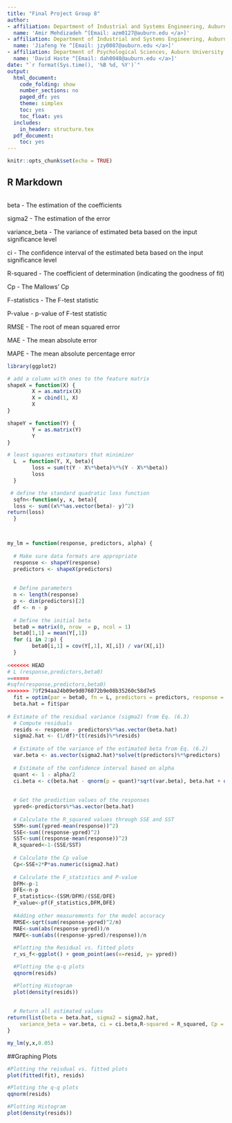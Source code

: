 ```yaml
---
title: "Final Project Group 8"
author:
- affiliation: Department of Industrial and Systems Engineering, Auburn University
  name: 'Amir Mehdizadeh ^[Email: azm0127@auburn.edu </a>]'
- affiliation: Department of Industrial and Systems Engineering, Auburn University
  name: 'Jiafeng Ye ^[Email: jzy0087@auburn.edu </a>]'
- affiliation: Department of Psychological Sciences, Auburn University
  name: 'David Haste ^[Email: dah0048@auburn.edu </a>]'
date: "`r format(Sys.time(), '%B %d, %Y')`"
output:
  html_document:
    code_folding: show
    number_sections: no
    paged_df: yes
    theme: simplex
    toc: yes
    toc_float: yes
  includes:
    in_header: structure.tex
  pdf_document:
    toc: yes
---
```


```r
knitr::opts_chunk$set(echo = TRUE)
```

## R Markdown
```r

```

beta - The estimation of the coefficients

sigma2 - The estimation of the error

variance_beta - The variance of estimated beta based on the input significance level

ci - The confidence interval of the estimated beta based on the input significance level

R-squared - The coefficient of determination (indicating the goodness of fit)

Cp - The Mallows' Cp

F-statistics - The F-test statistic

P-value - p-value of F-test statistic

RMSE - The root of mean squared error

MAE - The mean absolute error

MAPE - The mean absolute percentage error

```r
library(ggplot2)

# add a column with ones to the feature matrix
shapeX = function(X) {
        X = as.matrix(X)
        X = cbind(1, X)
        X
}

shapeY = function(Y) {
        Y = as.matrix(Y)
        Y
}

# least squares estimators that minimizer
  L  = function(Y, X, beta){  
        loss = sum(t(Y - X%*%beta)%*%(Y - X%*%beta))
        loss 
  }

 # define the standard quadratic loss function
  sqfn<-function(y, x, beta){  
  loss <- sum((x%*%as.vector(beta)- y)^2)
return(loss) 
  }



my_lm = function(response, predictors, alpha) {
  
  # Make sure data formats are appropriate
  response <- shapeY(response)
  predictors <- shapeX(predictors)
  
  
  # Define parameters
  n <- length(response)
  p <- dim(predictors)[2]
  df <- n - p
  
  # Define the initial beta
  beta0 = matrix(0, nrow  = p, ncol = 1)
  beta0[1,1] = mean(Y[,1])
  for (i in 2:p) {
        beta0[i,1] = cov(Y[,1], X[,i]) / var(X[,i])
  }
    
<<<<<<< HEAD
# L (response,predictors,beta0)
=======
#sqfn(response,predictors,beta0)
>>>>>>> 79f294aa24b09e9d076072b9e08b35260c58d7e5
  fit = optim(par = beta0, fn = L, predictors = predictors, response = response)
  beta.hat = fit$par
  
# Estimate of the residual variance (sigma2) from Eq. (6.3)
  # Compute residuals
  resids <- response - predictors%*%as.vector(beta.hat) 
  sigma2.hat <- (1/df)*(t(resids)%*%resids)
  
  # Estimate of the variance of the estimated beta from Eq. (6.2)
  var.beta <- as.vector(sigma2.hat)*solve(t(predictors)%*%predictors)
  
  # Estimate of the confidence interval based on alpha
  quant <- 1 - alpha/2
  ci.beta <- c(beta.hat - qnorm(p = quant)*sqrt(var.beta), beta.hat + qnorm(p = quant)*sqrt(var.beta))
  
  
  # Get the prediction values of the responses
  ypred<-predictors%*%as.vector(beta.hat) 
  
  # Calculate the R_squared values through SSE and SST
  SSM<-sum((ypred-mean(response))^2)
  SSE<-sum((response-ypred)^2)
  SST<-sum((response-mean(response))^2)
  R_squared<-1-(SSE/SST)
  
  # Calculate the Cp value
  Cp<-SSE+2*P*as.numeric(sigma2.hat)
  
  # Calculate the F_statistics and P-value
  DFM<-p-1
  DFE<-n-p
  F_statistics<-(SSM/DFM)/(SSE/DFE)
  P_value<-pf(F_statistics,DFM,DFE)
  
  #Adding other measurements for the model accuracy
  RMSE<-sqrt(sum(response-ypred)^2/n)
  MAE<-sum(abs(response-ypred))/n
  MAPE<-sum(abs((response-ypred)/response))/n
  
  #Plotting the Residual vs. fitted plots
  r_vs_f<-ggplot() + geom_point(aes(x=resid, y= ypred))

  #Plotting the q-q plots
  qqnorm(resids)

  #Plotting Histogram
  plot(density(resids))
  
  
  # Return all estimated values
return(list(beta = beta.hat, sigma2 = sigma2.hat, 
    variance_beta = var.beta, ci = ci.beta,R-squared = R_squared, Cp = Cp, F_statistics = F_statistics, P-Value = P_value, RMSE = RMSE, MAE = MAE, MAPE = MAPE))
}
```

```r
my_lm(y,x,0.05)
```

##Graphing Plots
```r
#Plotting the reisdual vs. fitted plots
plot(fitted(fit), resids)

#Plotting the q-q plots
qqnorm(resids)

#Plotting Histogram
plot(density(resids))
```

